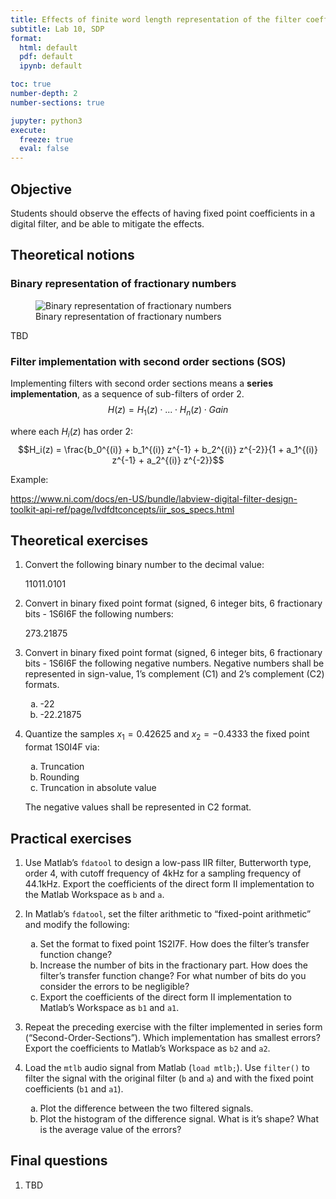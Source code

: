 ```yaml
---
title: Effects of finite word length representation of the filter coefficients
subtitle: Lab 10, SDP
format:
  html: default
  pdf: default
  ipynb: default

toc: true
number-depth: 2
number-sections: true

jupyter: python3
execute:
  freeze: true
  eval: false
---
```


\newcommand*{\underuparrow}[1]{\ensuremath{\underset{\uparrow}{#1}}}

## Objective

Students should observe the effects of having fixed point
coefficients in a digital filter, and be able to mitigate the effects.


## Theoretical notions

### Binary representation of fractionary numbers

![Binary representation of fractionary numbers](img/L10_Binary.png)

TBD

### Filter implementation with second order sections (SOS)

Implementing filters with second order sections means
a **series implementation**, as a sequence of sub-filters
of order 2.
$$H(z) = H_1(z) \cdot ... \cdot H_n(z) \cdot Gain$$

where each $H_i(z)$ has order 2:
$$H_i(z) = \frac{b_0^{(i)} + b_1^{(i)} z^{-1} + b_2^{(i)} z^{-2}}{1 + a_1^{(i)} z^{-1} + a_2^{(i)} z^{-2}}$$

Example:

[https://www.ni.com/docs/en-US/bundle/labview-digital-filter-design-toolkit-api-ref/page/lvdfdtconcepts/iir_sos_specs.html](https://www.ni.com/docs/en-US/bundle/labview-digital-filter-design-toolkit-api-ref/page/lvdfdtconcepts/iir_sos_specs.html)

## Theoretical exercises

1. Convert the following binary number to the decimal value:

    $11011.0101$

1. Convert in binary fixed point format (signed, 6 integer bits,
6 fractionary bits - 1S6I6F the following numbers:

    $273.21875$

1. Convert in binary fixed point format (signed, 6 integer bits,
6 fractionary bits - 1S6I6F the following negative numbers.
Negative numbers shall be represented in sign-value, 1's complement (C1)
and 2's complement (C2) formats.
    a. -22
    b. -22.21875

1. Quantize the samples $x_1 = 0.42625$ and $x_2 = -0.4333$
the fixed point format 1S0I4F via:
    a. Truncation
    b. Rounding
    c. Truncation in absolute value

    The negative values shall be represented in C2 format.

## Practical exercises

1. Use Matlab's `fdatool` to design a low-pass IIR filter,
Butterworth type, order 4, with cutoff frequency of 4kHz for a
sampling frequency of 44.1kHz. Export the coefficients of the direct
form II implementation to the Matlab Workspace as `b` and `a`.

2. In Matlab's `fdatool`, set the filter arithmetic to
"fixed-point arithmetic" and modify the following:
    a. Set the format to fixed point 1S2I7F.
    How does the filter's transfer function change?
    b. Increase the number of bits in the fractionary part.
    How does the filter's transfer function change?
    For what number of bits do you consider the errors
    to be negligible?
    c. Export the coefficients of the direct form II implementation
    to Matlab's Workspace as `b1` and `a1`.

3. Repeat the preceding exercise with the filter implemented in
series form ("Second-Order-Sections").
Which implementation has smallest errors?
Export the coefficients to Matlab's Workspace as `b2` and `a2`.

4. Load the `mtlb` audio signal from Matlab (`load mtlb;`).
Use `filter()` to filter the signal with the original filter
(`b` and `a`) and with the fixed point coefficients (`b1` and `a1`).
    a. Plot the difference between the two filtered signals.
    b. Plot the histogram of the difference signal. What is it's shape?
    What is the average value of the errors?

## Final questions

1. TBD
